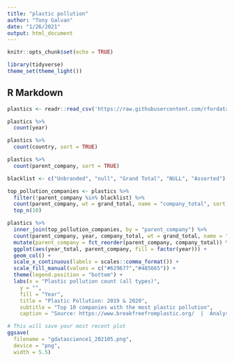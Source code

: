 ```yaml
---
title: "plastic pollution"
author: "Tony Galvan"
date: "1/26/2021"
output: html_document
---
```


```r
knitr::opts_chunk$set(echo = TRUE)

library(tidyverse)
theme_set(theme_light())
```

## R Markdown

```r
plastics <- readr::read_csv('https://raw.githubusercontent.com/rfordatascience/tidytuesday/master/data/2021/2021-01-26/plastics.csv')
```

```r
plastics %>%
  count(year)
```

```r
plastics %>%
  count(country, sort = TRUE)
```

```r
plastics %>%
  count(parent_company, sort = TRUE)
```

```r
blacklist <- c("Unbranded", "null", "Grand Total", "NULL", "Assorted")

top_pollution_companies <- plastics %>%
  filter(!parent_company %in% blacklist) %>%
  count(parent_company, wt = grand_total, name = "company_total", sort = TRUE) %>%
  top_n(10)
```


```r
plastics %>%
  inner_join(top_pollution_companies, by = "parent_company") %>%
  count(parent_company, year, company_total, wt = grand_total, name = "year_total", sort = TRUE) %>%
  mutate(parent_company = fct_reorder(parent_company, company_total)) %>%
  ggplot(aes(year_total, parent_company, fill = factor(year))) +
  geom_col() +
  scale_x_continuous(labels = scales::comma_format()) +
  scale_fill_manual(values = c("#629677","#485665")) +
  theme(legend.position = "bottom") +
  labs(x = "Plastic pollution count (all types)",
    y = "",
    fill = "Year",
    title = "Plastic Pollution: 2019 & 2020",
    subtitle = "Top 10 companies with the most plastic pollution",
    caption = "Source: https://www.breakfreefromplastic.org/  |  Analysis: Tony Galvan (@GDataScience1)")
```

```r
# This will save your most recent plot
ggsave(
  filename = "gdatascience1_202105.png",
  device = "png",
  width = 5.5)

```